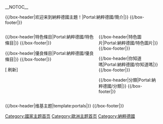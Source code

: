 {{Shortcut|Portal:NAZ}}
{{noteTA
|G1=Military
|G2=地名
}}
<!-- 這個主題使用這個語法建立： subst:box portal skeleton| topic={{{topic}}}|  -->
__NOTOC__
<div align="center">
{{browsebar}}
</div>

{{/box-header|欢迎来到納粹德國主題！|Portal:納粹德國/簡介|}}
{{Portal:納粹德國/簡介}}
{{/box-footer|}}

<div style="float:left; width:60%;"> <!-- This width add to the the margin below to equal 100%-->

{{/box-header|特色條目|Portal:納粹德國/特色條目|}}
{{Portal:納粹德國/特色條目}}
{{/box-footer|}}

{{/box-header|優良條目|Portal:納粹德國/優良條目|}}
{{Portal:納粹德國/優良條目}}
{{/box-footer|}}

[{{fullurl:Portal:納粹德國|action=purge}} 刷新]

</div>

<div style="float:right; width:39%"> <!-- This margin should be right of the above -->

{{/box-header|特色圖片|Portal:納粹德國/特色圖片|}}
{{Portal:納粹德國/特色圖片}}
{{/box-footer|}}

{{/box-header|你知道嗎|Portal:納粹德國/你知道嗎|}}
{{Portal:納粹德國/你知道嗎}}
{{/box-footer|}}

{{/box-header|分類|Portal:納粹德國/分類|}}
{{Portal:納粹德國/分類}}
{{/box-footer|}}

</div>

<div style="float:right; width:100%">
{{/box-header|维基主题|template:portals|}}
{{portals}}
{{/box-footer|}}

[[Category:國家主题首页|Category:國家主题首页]]
[[Category:歐洲主题首页|Category:歐洲主题首页]]
[[Category:納粹德國|Category:納粹德國]]